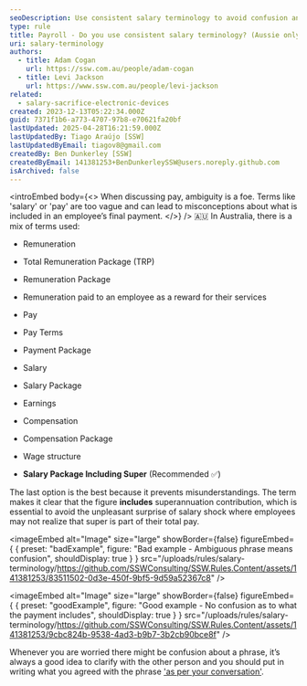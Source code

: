 ```yaml
---
seoDescription: Use consistent salary terminology to avoid confusion and ensure employees understand their total remuneration package.
type: rule
title: Payroll - Do you use consistent salary terminology? (Aussie only)
uri: salary-terminology
authors:
  - title: Adam Cogan
    url: https://ssw.com.au/people/adam-cogan
  - title: Levi Jackson
    url: https://www.ssw.com.au/people/levi-jackson
related:
  - salary-sacrifice-electronic-devices
created: 2023-12-13T05:22:34.000Z
guid: 7371f1b6-a773-4707-97b8-e70621fa20bf
lastUpdated: 2025-04-28T16:21:59.000Z
lastUpdatedBy: Tiago Araújo [SSW]
lastUpdatedByEmail: tiagov8@gmail.com
createdBy: Ben Dunkerley [SSW]
createdByEmail: 141381253+BenDunkerleySSW@users.noreply.github.com
isArchived: false
---
```


<introEmbed
  body={<>
When discussing pay, ambiguity is a foe. Terms like 'salary' or 'pay' are too vague and can lead to misconceptions about what is included in an employee’s final payment.
  </>}
/>
🇦🇺 In Australia, there is a mix of terms used:

* Remuneration
* Total Remuneration Package (TRP)
* Remuneration Package
* Remuneration paid to an employee as a reward for their services
* Pay
* Pay Terms
* Payment Package
* Salary
* Salary Package
* Earnings
* Compensation
* Compensation Package
* Wage structure

* **Salary Package Including Super** (Recommended ✅)

The last option is the best because it prevents misunderstandings. The term makes it clear that the figure **includes** superannuation contribution, which is essential to avoid the unpleasant surprise of salary shock where employees may not realize that super is part of their total pay.

<imageEmbed
  alt="Image"
  size="large"
  showBorder={false}
  figureEmbed={ {
    preset: "badExample",
    figure: "Bad example - Ambiguous phrase means confusion",
    shouldDisplay: true
  } }
  src="/uploads/rules/salary-terminology/https://github.com/SSWConsulting/SSW.Rules.Content/assets/141381253/83511502-0d3e-450f-9bf5-9d59a52367c8"
/>

<imageEmbed
  alt="Image"
  size="large"
  showBorder={false}
  figureEmbed={ {
    preset: "goodExample",
    figure: "Good example - No confusion as to what the payment includes",
    shouldDisplay: true
  } }
  src="/uploads/rules/salary-terminology/https://github.com/SSWConsulting/SSW.Rules.Content/assets/141381253/9cbc824b-9538-4ad3-b9b7-3b2cb90bce8f"
/>

Whenever you are worried there might be confusion about a phrase, it’s always a good idea to clarify with the other person and you should put in writing what you agreed with the phrase ['as per your conversation'](/as-per-our-conversation-emails).
